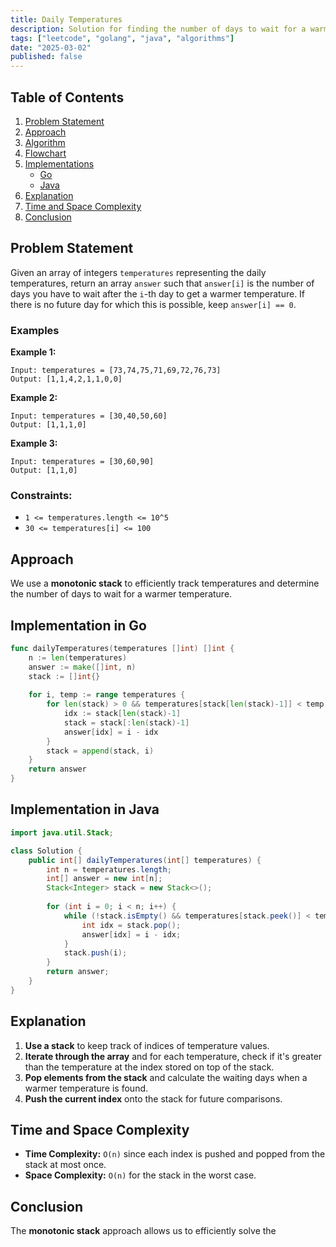 ```yaml
---
title: Daily Temperatures
description: Solution for finding the number of days to wait for a warmer temperature in Go and Java.
tags: ["leetcode", "golang", "java", "algorithms"]
date: "2025-03-02"
published: false
---
```


## Table of Contents

1. [Problem Statement](#problem-statement)
2. [Approach](#approach)
3. [Algorithm](#algorithm)
4. [Flowchart](#flowchart)
5. [Implementations](#implementations)
   - [Go](#implementation-in-go)
   - [Java](#implementation-in-java)
6. [Explanation](#explanation)
7. [Time and Space Complexity](#time-and-space-complexity)
8. [Conclusion](#conclusion)

## Problem Statement


Given an array of integers `temperatures` representing the daily temperatures, return an array `answer` such that `answer[i]` is the number of days you have to wait after the `i`-th day to get a warmer temperature. If there is no future day for which this is possible, keep `answer[i] == 0`.

### Examples

**Example 1:**

```
Input: temperatures = [73,74,75,71,69,72,76,73]
Output: [1,1,4,2,1,1,0,0]
```

**Example 2:**

```
Input: temperatures = [30,40,50,60]
Output: [1,1,1,0]
```

**Example 3:**

```
Input: temperatures = [30,60,90]
Output: [1,1,0]
```

### Constraints:

- `1 <= temperatures.length <= 10^5`
- `30 <= temperatures[i] <= 100`

## Approach

We use a **monotonic stack** to efficiently track temperatures and determine the number of days to wait for a warmer temperature.

## Implementation in Go

```go
func dailyTemperatures(temperatures []int) []int {
    n := len(temperatures)
    answer := make([]int, n)
    stack := []int{}
    
    for i, temp := range temperatures {
        for len(stack) > 0 && temperatures[stack[len(stack)-1]] < temp {
            idx := stack[len(stack)-1]
            stack = stack[:len(stack)-1]
            answer[idx] = i - idx
        }
        stack = append(stack, i)
    }
    return answer
}
```

## Implementation in Java

```java
import java.util.Stack;

class Solution {
    public int[] dailyTemperatures(int[] temperatures) {
        int n = temperatures.length;
        int[] answer = new int[n];
        Stack<Integer> stack = new Stack<>();
        
        for (int i = 0; i < n; i++) {
            while (!stack.isEmpty() && temperatures[stack.peek()] < temperatures[i]) {
                int idx = stack.pop();
                answer[idx] = i - idx;
            }
            stack.push(i);
        }
        return answer;
    }
}
```

## Explanation

1. **Use a stack** to keep track of indices of temperature values.
2. **Iterate through the array** and for each temperature, check if it's greater than the temperature at the index stored on top of the stack.
3. **Pop elements from the stack** and calculate the waiting days when a warmer temperature is found.
4. **Push the current index** onto the stack for future comparisons.

## Time and Space Complexity

- **Time Complexity:** `O(n)` since each index is pushed and popped from the stack at most once.
- **Space Complexity:** `O(n)` for the stack in the worst case.

## Conclusion

The **monotonic stack** approach allows us to efficiently solve the